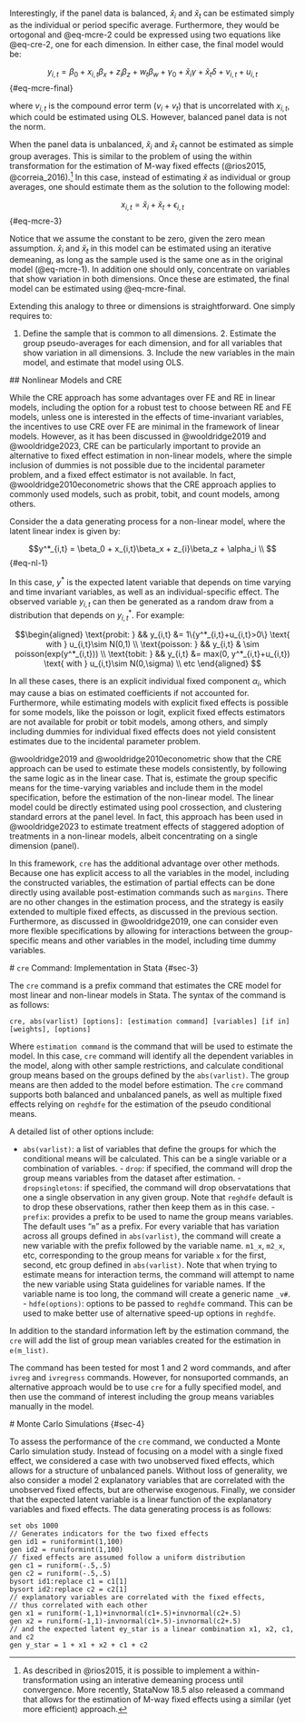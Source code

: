 Interestingly, if the panel data is balanced, $\check x_{i}$ and $\check x_{t}$ can be estimated simply as the individual or period specific average. Furthermore, they would be ortogonal and @eq-mcre-2 could be expressed using two equations like @eq-cre-2, one for each dimension. In either case, the final model would be: 

 $$y_{i,t} = \beta_0 + x_{i,t}\beta_x + z_{i}\beta_z + w_{t}\beta_w + \gamma_0 + \check x_{i}\gamma + \check x_{t}\delta+ v_{i,t} + u_{i,t}
$${#eq-mcre-final}

 where $v_{i,t}$ is the compound error term ($v_{i}+v_{t}$) that is uncorrelated with $x_{i,t}$, which could be estimated using OLS. However, balanced panel data is not the norm.  

 When the panel data is unbalanced,  $\check x_{i}$ and $\check x_{t}$ cannot be estimated as simple group averages. This is similar to the problem of using the within transformation for the estimation of M-way fixed effects (@rios2015, @correia_2016).^[As described in @rios2015, it is possible to implement a within-transformation using an interative demeaning process until convergence. More recently, StataNow 18.5 also released a command that allows for the estimation of M-way fixed effects using a similar (yet more efficient) approach.] In this case, instead of estimating $\check x$ as individual or group averages, one should estimate them as the solution to the following model: 

 $$x_{i,t} = \check x_{i} + \check x_{t} + \epsilon_{i,t}
$${#eq-mcre-3}

 Notice that we assume the constant to be zero, given the zero mean assumption. $\check x_{i}$ and $\check x_{t}$ in this model can be estimated using an iterative demeaning, as long as the sample used is the same one as in the original model (@eq-mcre-1). In addition one should only, concentrate on variables that show variation in both dimensions. Once these are estimated, the final model can be estimated using @eq-mcre-final.  

 Extending this analogy to three or dimensions is straightforward. One simply requires to: 

 1. Define the sample that is common to all dimensions. 2. Estimate the group pseudo-averages for each dimension, and for all variables that show variation in all dimensions. 3. Include the new variables in the main model, and estimate that model using OLS. 

 ## Nonlinear Models and CRE 

 While the CRE approach has some advantages over FE and RE in linear models, including the option for a robust test to choose between RE and FE  models, unless one is interested in the effects of time-invariant variables, the incentives to use CRE over FE are minimal in the framework of linear models. However, as it has been discussed in @wooldridge2019 and @wooldridge2023, CRE can be particularly important to provide an alternative to fixed effect estimation in non-linear models, where the simple inclusion of dummies is not possible due to the incidental parameter problem, and a fixed effect estimator is not available. In fact, @wooldridge2010econometric shows that the CRE approach applies to commonly used models, such as probit, tobit, and count models, among others. 

 Consider the a data generating process for a non-linear model, where the latent linear index is given by: 

 $$y^*_{i,t} = \beta_0 + x_{i,t}\beta_x + z_{i}\beta_z + \alpha_i \\
$${#eq-nl-1}

 In this case, $y^*$ is the expected latent variable that depends on time varying and time invariant variables, as well as an individual-specific effect. The observed variable $y_{i,t}$ can then be generated as a random draw from a distribution that depends on $y^*_{i,t}$. For example: 

 $$\begin{aligned}
\text{probit: } && y_{i,t} &= 1\{y^*_{i,t}+u_{i,t}>0\} \text{ with } u_{i,t}\sim N(0,1) \\ 
\text{poisson: } && y_{i,t} & \sim  poisson(exp(y^*_{i,t})) \\
\text{tobit: } && y_{i,t} &= max(0, y^*_{i,t}+u_{i,t}) \text{ with } u_{i,t}\sim N(0,\sigma) \\
etc
\end{aligned}
$$

 In all these cases, there is an explicit individual fixed component $\alpha_i$, which may cause a bias on estimated coefficients if not accounted for. Furthermore, while estimating models with explicit fixed effects is possible for some models, like the poisson or logit, explicit fixed effects estimators are not available for probit or tobit models, among others, and simply including dummies for individual fixed effects does not yield consistent estimates due to the incidental parameter problem. 

 @wooldridge2019 and @wooldridge2010econometric  show that the CRE approach can be used to estimate these models consistently, by following the same logic as in the linear case. That is, estimate the group specific means for the time-varying variables and include them in the model specification, before the estimation of the non-linear model. The linear model could be directly estimated  using pool crossection, and clustering standard errors at the panel level. In fact, this approach has been used in @wooldridge2023 to estimate treatment effects of staggered adoption of treatments in a non-linear models, albeit concentrating on a single dimension (panel). 

 In this framework, `cre` has the additional advantage over other methods. Because one has explicit access to all the variables in the model, including the constructed variables, the estimation of partial effects can be done directly using available post-estimation commands such as `margins`. There are no other changes in the estimation process, and the strategy is easily extended to multiple fixed effects, as discussed in the previous section. Furthermore, as discussed in @wooldridge2019, one can consider even more flexible specifications by allowing for interactions between the group-specific means and other variables in the model, including time dummy variables. 

 # `cre` Command: Implementation in Stata {#sec-3}

 The `cre` command is a prefix command that estimates the CRE model for most linear and non-linear models in Stata. The syntax of the command is as follows: 

 `cre, abs(varlist) [options]: [estimation command] [variables] [if in] [weights], [options]` 

 Where `estimation command` is the command that will be used to estimate the model. In this case, `cre` command will identify all the dependent variables in the model, along with other sample restrictions, and calculate conditional group means based on the groups defined by the `abs(varlist)`. The group means are then added to the model before estimation. The `cre` command supports both balanced and unbalanced panels, as well as multiple fixed effects relying on `reghdfe` for the estimation of the pseudo conditional means. 

 A detailed list of other options include: 

 - `abs(varlist)`: a list of variables that define the groups for which the conditional means will be calculated. This can be a single variable or a combination of variables. - `drop`: if specified, the command will drop the group means variables from the dataset after estimation. - `dropsingletons`: if specified, the command will drop observatations that one a single observation in any given group. Note that `reghdfe` default is to drop these observations, rather then keep them as in this case. - `prefix`: provides a prefix to be used to name the group means variables. The default uses "`m`" as a prefix. For every variable that has variation across all groups defined in `abs(varlist)`, the command will create a new variable with the prefix followed by the variable name. `m1_x`, `m2_x`, etc, corresponding to the group means for variable `x` for the first, second, etc group defined in `abs(varlist)`. Note that when trying to estimate means for interaction terms, the command will attempt to name the new variable using Stata guidelines for variable names. If the variable name is too long, the command will create a generic name `_v#`. - `hdfe(options)`: options to be passed to `reghdfe` command. This can be used to make better use of alternative speed-up options in `reghdfe`. 

 In addition to the standard information left by the estimation command, the `cre` will add the list of group mean variables created for the estimation in `e(m_list)`. 

 The command has been tested for most 1 and 2 word commands, and after `ivreg` and `ivregress` commands. However, for nonsuported commands, an alternative approach would be to use `cre` for a fully specified model, and then use the command of interest including the group means variables manually in the model. 

 # Monte Carlo Simulations {#sec-4}

 To assess the performance of the `cre` command, we conducted a Monte Carlo simulation study. Instead of focusing on a model with a single fixed effect, we considered a case with two unobserved fixed effects, which allows for a structure of unbalanced panels. Without loss of generality, we also consider a model 2 explanatory variables that are correlated with the unobserved fixed effects, but are otherwise exogenous. Finally, we consider that the expected latent variable is a linear function of the explanatory variables and fixed effects. The data generating process is as follows: 

 ```
set obs 1000
// Generates indicators for the two fixed effects
gen id1 = runiformint(1,100)
gen id2 = runiformint(1,100)
// fixed effects are assumed follow a uniform distribution
gen c1 = runiform(-.5,.5)
gen c2 = runiform(-.5,.5)
bysort id1:replace c1 = c1[1]
bysort id2:replace c2 = c2[1] 
// explanatory variables are correlated with the fixed effects, 
// thus correlated with each other
gen x1 = runiform(-1,1)+invnormal(c1+.5)+invnormal(c2+.5)
gen x2 = runiform(-1,1)-invnormal(c1+.5)-invnormal(c2+.5)
// and the expected latent ey_star is a linear combination x1, x2, c1, and c2
gen y_star = 1 + x1 + x2 + c1 + c2
```